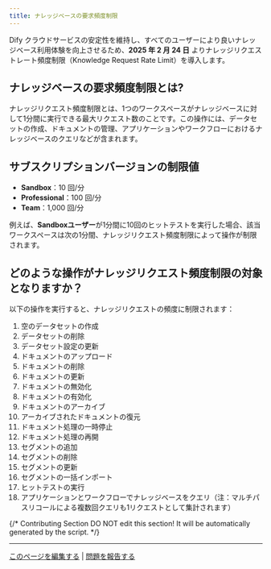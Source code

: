 ```yaml
---
title: ナレッジベースの要求頻度制限
---
```


Dify クラウドサービスの安定性を維持し、すべてのユーザーにより良いナレッジベース利用体験を向上させるため、**2025 年 2 月 24 日** よりナレッジリクエストレート頻度制限（Knowledge Request Rate Limit）を導入します。

## ナレッジベースの要求頻度制限とは?

ナレッジリクエスト頻度制限とは、1つのワークスペースがナレッジベースに対して1分間に実行できる最大リクエスト数のことです。この操作には、データセットの作成、ドキュメントの管理、アプリケーションやワークフローにおけるナレッジベースのクエリなどが含まれます。

## サブスクリプションバージョンの制限値

-   **Sandbox**：10 回/分
-   **Professional**：100 回/分
-   **Team**：1,000 回/分

例えば、**Sandboxユーザー**が1分間に10回のヒットテストを実行した場合、該当ワークスペースは次の1分間、ナレッジリクエスト頻度制限によって操作が制限されます。

## どのような操作がナレッジリクエスト頻度制限の対象となりますか？

以下の操作を実行すると、ナレッジリクエストの頻度に制限されます：

1.  空のデータセットの作成
2.  データセットの削除
3.  データセット設定の更新
4.  ドキュメントのアップロード
5.  ドキュメントの削除
6.  ドキュメントの更新
7.  ドキュメントの無効化
8.  ドキュメントの有効化
9.  ドキュメントのアーカイブ
10. アーカイブされたドキュメントの復元
11. ドキュメント処理の一時停止
12. ドキュメント処理の再開
13. セグメントの追加
14. セグメントの削除
15. セグメントの更新
16. セグメントの一括インポート
17. ヒットテストの実行
18. アプリケーションとワークフローでナレッジベースをクエリ（注：マルチパスリコールによる複数回クエリも1リクエストとして集計されます）

{/*
Contributing Section
DO NOT edit this section!
It will be automatically generated by the script.
*/}

---

[このページを編集する](https://github.com/langgenius/dify-docs/edit/main/ja-jp/guides/knowledge-base/knowledge-request-rate-limit.mdx) | [問題を報告する](https://github.com/langgenius/dify-docs/issues/new?title=ドキュメントの問題%3A%20edge-request-rate-li&body=%23%23%20問題の説明%0A%3C%21--%20発見した問題について簡単に説明してください%20--%3E%0A%0A%23%23%20ページリンク%0Ahttps%3A%2F%2Fgithub.com%2Flanggenius%2Fdify-docs%2Fblob%2Fmain%2Fja-jp/guides/knowledge-base%2Fknowledge-request-rate-limit.mdx%0A%0A%23%23%20提案される変更%0A%3C%21--%20特定の変更案がある場合は、ここで説明してください%20--%3E%0A%0A%3C%21--%20ドキュメントの品質向上にご協力いただきありがとうございます！%20--%3E)

